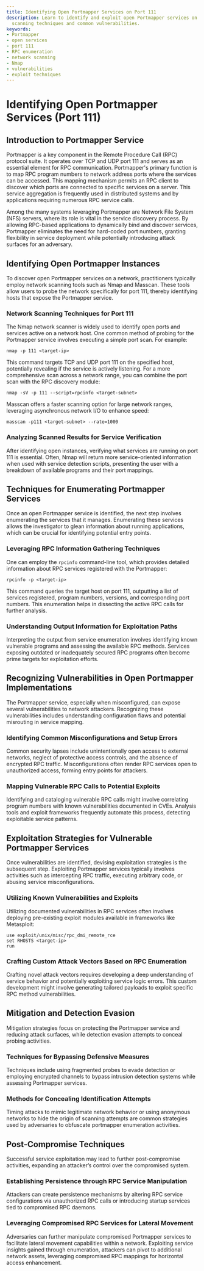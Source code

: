 ```yaml
---
title: Identifying Open Portmapper Services on Port 111
description: Learn to identify and exploit open Portmapper services on port 111, including
  scanning techniques and common vulnerabilities.
keywords:
- Portmapper
- open services
- port 111
- RPC enumeration
- network scanning
- Nmap
- vulnerabilities
- exploit techniques
---
```


# Identifying Open Portmapper Services (Port 111)

## Introduction to Portmapper Service

Portmapper is a key component in the Remote Procedure Call (RPC) protocol suite. It operates over TCP and UDP port 111 and serves as an essential element for RPC communication. Portmapper's primary function is to map RPC program numbers to network address ports where the services can be accessed. This mapping mechanism permits an RPC client to discover which ports are connected to specific services on a server. This service aggregation is frequently used in distributed systems and by applications requiring numerous RPC service calls.

Among the many systems leveraging Portmapper are Network File System (NFS) servers, where its role is vital in the service discovery process. By allowing RPC-based applications to dynamically bind and discover services, Portmapper eliminates the need for hard-coded port numbers, granting flexibility in service deployment while potentially introducing attack surfaces for an adversary.

## Identifying Open Portmapper Instances

To discover open Portmapper services on a network, practitioners typically employ network scanning tools such as Nmap and Masscan. These tools allow users to probe the network specifically for port 111, thereby identifying hosts that expose the Portmapper service.

### Network Scanning Techniques for Port 111

The Nmap network scanner is widely used to identify open ports and services active on a network host. One common method of probing for the Portmapper service involves executing a simple port scan. For example:

```shell
nmap -p 111 <target-ip>
```

This command targets TCP and UDP port 111 on the specified host, potentially revealing if the service is actively listening. For a more comprehensive scan across a network range, you can combine the port scan with the RPC discovery module:

```shell
nmap -sV -p 111 --script=rpcinfo <target-subnet>
```

Masscan offers a faster scanning option for large network ranges, leveraging asynchronous network I/O to enhance speed:

```shell
masscan -p111 <target-subnet> --rate=1000
```

### Analyzing Scanned Results for Service Verification

After identifying open instances, verifying what services are running on port 111 is essential. Often, Nmap will return more service-oriented information when used with service detection scripts, presenting the user with a breakdown of available programs and their port mappings.

## Techniques for Enumerating Portmapper Services

Once an open Portmapper service is identified, the next step involves enumerating the services that it manages. Enumerating these services allows the investigator to glean information about running applications, which can be crucial for identifying potential entry points.

### Leveraging RPC Information Gathering Techniques

One can employ the `rpcinfo` command-line tool, which provides detailed information about RPC services registered with the Portmapper:

```shell
rpcinfo -p <target-ip>
```

This command queries the target host on port 111, outputting a list of services registered, program numbers, versions, and corresponding port numbers. This enumeration helps in dissecting the active RPC calls for further analysis.

### Understanding Output Information for Exploitation Paths

Interpreting the output from service enumeration involves identifying known vulnerable programs and assessing the available RPC methods. Services exposing outdated or inadequately secured RPC programs often become prime targets for exploitation efforts.

## Recognizing Vulnerabilities in Open Portmapper Implementations

The Portmapper service, especially when misconfigured, can expose several vulnerabilities to network attackers. Recognizing these vulnerabilities includes understanding configuration flaws and potential misrouting in service mapping.

### Identifying Common Misconfigurations and Setup Errors

Common security lapses include unintentionally open access to external networks, neglect of protective access controls, and the absence of encrypted RPC traffic. Misconfigurations often render RPC services open to unauthorized access, forming entry points for attackers.

### Mapping Vulnerable RPC Calls to Potential Exploits

Identifying and cataloging vulnerable RPC calls might involve correlating program numbers with known vulnerabilities documented in CVEs. Analysis tools and exploit frameworks frequently automate this process, detecting exploitable service patterns.

## Exploitation Strategies for Vulnerable Portmapper Services

Once vulnerabilities are identified, devising exploitation strategies is the subsequent step. Exploiting Portmapper services typically involves activities such as intercepting RPC traffic, executing arbitrary code, or abusing service misconfigurations.

### Utilizing Known Vulnerabilities and Exploits

Utilizing documented vulnerabilities in RPC services often involves deploying pre-existing exploit modules available in frameworks like Metasploit:

```shell
use exploit/unix/misc/rpc_dmi_remote_rce
set RHOSTS <target-ip>
run
```

### Crafting Custom Attack Vectors Based on RPC Enumeration

Crafting novel attack vectors requires developing a deep understanding of service behavior and potentially exploiting service logic errors. This custom development might involve generating tailored payloads to exploit specific RPC method vulnerabilities.

## Mitigation and Detection Evasion

Mitigation strategies focus on protecting the Portmapper service and reducing attack surfaces, while detection evasion attempts to conceal probing activities.

### Techniques for Bypassing Defensive Measures

Techniques include using fragmented probes to evade detection or employing encrypted channels to bypass intrusion detection systems while assessing Portmapper services.

### Methods for Concealing Identification Attempts

Timing attacks to mimic legitimate network behavior or using anonymous networks to hide the origin of scanning attempts are common strategies used by adversaries to obfuscate portmapper enumeration activities.

## Post-Compromise Techniques

Successful service exploitation may lead to further post-compromise activities, expanding an attacker’s control over the compromised system.

### Establishing Persistence through RPC Service Manipulation

Attackers can create persistence mechanisms by altering RPC service configurations via unauthorized RPC calls or introducing startup services tied to compromised RPC daemons.

### Leveraging Compromised RPC Services for Lateral Movement

Adversaries can further manipulate compromised Portmapper services to facilitate lateral movement capabilities within a network. Exploiting service insights gained through enumeration, attackers can pivot to additional network assets, leveraging compromised RPC mappings for horizontal access enhancement.